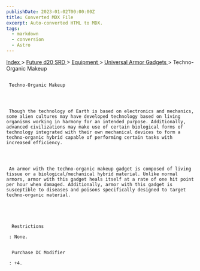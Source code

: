 ```yaml
---
publishDate: 2023-01-02T00:00:00Z
title: Converted MDX File
excerpt: Auto-converted HTML to MDX.
tags:
  - markdown
  - conversion
  - Astro
---
```


[
Index
](-index) >
[
Future d20 SRD
](future-d20-srd-index) >
[
Equipment
](future-d20-srd-equipment-index) >
[
Universal Armor Gadgets
](future-d20-srd-equipment-gadgets-universal-armor-index) > Techno-Organic Makeup

##

     Techno-Organic Makeup




     Though the technology of Earth is based on electronics and mechanics, some alien cultures may have developed technology based on living organisms working in harmony for an intended purpose. Additionally, advanced civilizations may make use of certain biological forms of technology integrated with their own mechanical devices to form a techno-organic hybrid capable of performing certain tasks with increased efficiency.




     An armor with the techno-organic makeup gadget is composed of living tissue or a biological/mechanical hybrid material. Unlike normal armors, armor with this gadget heals itself at a rate of one hit point per hour when damaged. Additionally, armor with this gadget is susceptible to diseases and poisons specifically designed to target techno-organic material.





      Restrictions

     : None.


      Purchase DC Modifier

     : +4.
